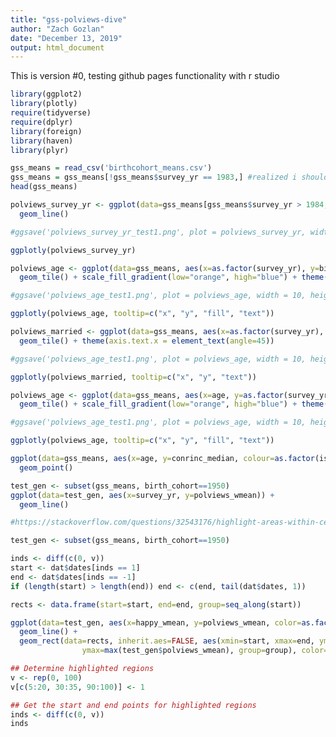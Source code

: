 ```yaml
---
title: "gss-polviews-dive"
author: "Zach Gozlan"
date: "December 13, 2019"
output: html_document
---
```


This is version #0, testing github pages functionality with r studio

```r
library(ggplot2)
library(plotly)
require(tidyverse)
require(dplyr)
library(foreign)
library(haven)
library(plyr)
```

```r
gss_means = read_csv('birthcohort_means.csv')
gss_means = gss_means[!gss_means$survey_yr == 1983,] #realized i should drop this too - sparse
head(gss_means)
```

```r
polviews_survey_yr <- ggplot(data=gss_means[gss_means$survey_yr > 1984,], aes(x=age, y=dwelown_wmean, colour=as.factor(birth_cohort))) +
  geom_line()

#ggsave('polviews_survey_yr_test1.png', plot = polviews_survey_yr, width = 20, height = 6)

ggplotly(polviews_survey_yr)
```

```r
polviews_age <- ggplot(data=gss_means, aes(x=as.factor(survey_yr), y=birth_cohort, fill=polviews_wmean, text = paste("Sample Size:", counts, "\n Age:", age))) +
  geom_tile() + scale_fill_gradient(low="orange", high="blue") + theme(axis.text.x = element_text(angle=45))

#ggsave('polviews_age_test1.png', plot = polviews_age, width = 10, height = 6)

ggplotly(polviews_age, tooltip=c("x", "y", "fill", "text"))
```

```r
polviews_married <- ggplot(data=gss_means, aes(x=as.factor(survey_yr), y=birth_cohort, fill=as.factor(been_married_wmean_binned), text = paste("Sample Size:", counts, "\n Age:", age, "\n Marriage%:", been_married_wmean))) + scale_fill_brewer(palette="Spectral") +
  geom_tile() + theme(axis.text.x = element_text(angle=45))

#ggsave('polviews_age_test1.png', plot = polviews_age, width = 10, height = 6)

ggplotly(polviews_married, tooltip=c("x", "y", "text"))
```

```r
polviews_age <- ggplot(data=gss_means, aes(x=age, y=as.factor(survey_yr), fill=conrinc_median, text = paste("Sample Size:", counts, "\n Age:", age))) +
  geom_tile() + scale_fill_gradient(low="orange", high="blue") + theme(axis.text.x = element_text(angle=45))

#ggsave('polviews_age_test1.png', plot = polviews_age, width = 10, height = 6)

ggplotly(polviews_age, tooltip=c("x", "y", "fill", "text"))
```

```r
ggplot(data=gss_means, aes(x=age, y=conrinc_median, colour=as.factor(is2018))) +
  geom_point()
```

```r
test_gen <- subset(gss_means, birth_cohort==1950)
ggplot(data=test_gen, aes(x=survey_yr, y=polviews_wmean)) +
  geom_line()
```

```r
#https://stackoverflow.com/questions/32543176/highlight-areas-within-certain-x-range-in-ggplot2

test_gen <- subset(gss_means, birth_cohort==1950)

inds <- diff(c(0, v))
start <- dat$dates[inds == 1]
end <- dat$dates[inds == -1]
if (length(start) > length(end)) end <- c(end, tail(dat$dates, 1))

rects <- data.frame(start=start, end=end, group=seq_along(start))

ggplot(data=test_gen, aes(x=happy_wmean, y=polviews_wmean, color=as.factor(birth_cohort))) +
  geom_line() +
  geom_rect(data=rects, inherit.aes=FALSE, aes(xmin=start, xmax=end, ymin=min(test_gen$polviews_wmean),
                ymax=max(test_gen$polviews_wmean), group=group), color="transparent", fill="orange", alpha=0.3)
```

```r
## Determine highlighted regions
v <- rep(0, 100)
v[c(5:20, 30:35, 90:100)] <- 1

## Get the start and end points for highlighted regions
inds <- diff(c(0, v))
inds
```